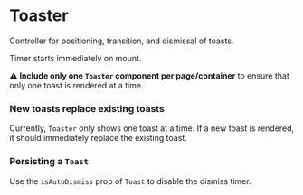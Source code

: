 



<Meta title="Components/Interactive/Toaster" decorators={[withKnobs]} component={Toaster} />

# Toaster

<ImportPath component={Toaster} section="interactive" />

Controller for positioning, transition, and dismissal of toasts.

<Story name="Knobs">
  <Toaster
    toastProps={{ 
      type: select(
        'type',
        {
          Error: 'error',
          Success: 'success',
          Info: 'info',
        },
        'error'
      ),
      content: text('content', undefined)
    }}
    />
</Story>


Timer starts immediately on mount.

**⚠️ Include only one `Toaster` component per page/container** to ensure that only one toast is rendered at a time.

### New toasts replace existing toasts
Currently, `Toaster` only shows one toast at a time. If a new toast is rendered, it should immediately replace the existing toast.

### Persisting a `Toast`
Use the `isAutoDismiss` prop of `Toast` to disable the dismiss timer.
